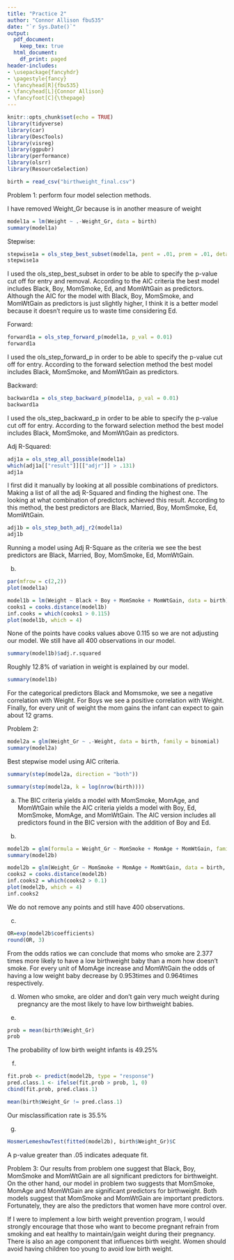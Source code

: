 ```yaml
---
title: "Practice 2"
author: "Connor Allison fbu535"
date: "`r Sys.Date()`"
output:
  pdf_document:
    keep_tex: true
  html_document:
    df_print: paged
header-includes:
- \usepackage{fancyhdr}
- \pagestyle{fancy}
- \fancyhead[R]{fbu535}
- \fancyhead[L]{Connor Allison}
- \fancyfoot[C]{\thepage}
---
```


```r
knitr::opts_chunk$set(echo = TRUE)
library(tidyverse)
library(car)
library(DescTools)
library(visreg)
library(ggpubr)
library(performance)
library(olsrr)
library(ResourceSelection)
```

```r
birth = read_csv("birthweight_final.csv")
```


Problem 1: perform four model selection methods. 

I have removed Weight_Gr because is in another measure of weight
```r
model1a = lm(Weight ~ .-Weight_Gr, data = birth)
summary(model1a)
```

Stepwise:
```r
stepwise1a = ols_step_best_subset(model1a, pent = .01, prem = .01, details = F)
stepwise1a
```
I used the ols_step_best_subset in order to be able to specify the p-value cut off for entry and removal. According to the AIC criteria the best model includes Black, Boy, MomSmoke, Ed, and MomWtGain as predictors. Although the AIC for the model with Black, Boy, MomSmoke, and MomWtGain as predictors is just slightly higher, I think it is a better model because it doesn't require us to waste time considering Ed. 

Forward:
```r
forward1a = ols_step_forward_p(model1a, p_val = 0.01)
forward1a
```
I used the ols_step_forward_p in order to be able to specify the p-value cut off for entry. According to the forward selection method the best model includes Black, MomSmoke, and MomWtGain as predictors. 

Backward:
```r
backward1a = ols_step_backward_p(model1a, p_val = 0.01)
backward1a
```
I used the ols_step_backward_p in order to be able to specify the p-value cut off for entry. According to the forward selection method the best model includes Black, MomSmoke, and MomWtGain as predictors. 

Adj R-Squared:
```r
adj1a = ols_step_all_possible(model1a)
which(adj1a[["result"]][["adjr"]] > .131)
adj1a
```
I first did it manually by looking at all possible combinations of predictors. Making a list of all the adj R-Squared and finding the highest one. The looking at what combination of predictors achieved this result. According to this method, the best predictors are Black, Married, Boy, MomSmoke, Ed, MomWtGain.

```r
adj1b = ols_step_both_adj_r2(model1a)
adj1b
```

Running a model using Adj R-Square as the criteria we see the best predictors are Black, Married, Boy, MomSmoke, Ed, MomWtGain.

b.
```r
par(mfrow = c(2,2))
plot(model1a)
```

```r
model1b = lm(Weight ~ Black + Boy + MomSmoke + MomWtGain, data = birth)
cooks1 = cooks.distance(model1b)
inf.cooks = which(cooks1 > 0.115)
plot(model1b, which = 4)
```
None of the points have cooks values above 0.115 so we are not adjusting our model. We still have all 400 observations in our model. 

```r
summary(model1b)$adj.r.squared
```
Roughly 12.8% of variation in weight is explained by our model. 

```r
summary(model1b)
```
For the categorical predictors Black and Momsmoke, we see a negative correlation with Weight. For Boys we see a positive correlation with Weight. Finally, for every unit of weight the mom gains the infant can expect to gain about 12 grams. 

Problem 2: 
```r
model2a = glm(Weight_Gr ~ .-Weight, data = birth, family = binomial)
summary(model2a)
```
Best stepwise model using AIC criteria.
```r
summary(step(model2a, direction = "both"))
```

```r
summary(step(model2a, k = log(nrow(birth))))
```
a. 
The BIC criteria yields a model with MomSmoke, MomAge, and MomWtGain while the AIC criteria yields a model with Boy, Ed, MomSmoke, MomAge, and MomWtGain. The AIC version includes all predictors found in the BIC version with the addition of Boy and Ed. 

b.
```r
model2b = glm(formula = Weight_Gr ~ MomSmoke + MomAge + MomWtGain, family = binomial, data = birth)
summary(model2b)
```

```r
model2b = glm(Weight_Gr ~ MomSmoke + MomAge + MomWtGain, data = birth, family = "binomial")
cooks2 = cooks.distance(model2b)
inf.cooks2 = which(cooks2 > 0.1)
plot(model2b, which = 4)
inf.cooks2
```
We do not remove any points and still have 400 observations. 

c. 
```r
OR=exp(model2b$coefficients)
round(OR, 3)
```
From the odds ratios we can conclude that moms who smoke are 2.377 times more likely to have a low birthweight baby than a mom how doesn't smoke. For every unit of MomAge increase and MomWtGain the odds of having a low weight baby decrease by 0.953times and 0.964times respectively. 

d. Women who smoke, are older and don't gain very much weight during pregnancy are the most likely to have low birthweight babies. 

e. 
```r
prob = mean(birth$Weight_Gr)
prob
```
The probability of low birth weight infants is 49.25%

f. 
```r
fit.prob <- predict(model2b, type = "response")
pred.class.1 <- ifelse(fit.prob > prob, 1, 0)
cbind(fit.prob, pred.class.1)
```


```r
mean(birth$Weight_Gr != pred.class.1)
```
Our misclassification rate is 35.5%

g. 
```r
HosmerLemeshowTest(fitted(model2b), birth$Weight_Gr)$C
```
A p-value greater than .05 indicates adequate fit. 


Problem 3: 
Our results from problem one suggest that Black, Boy, MomSmoke and MomWtGain are all significant predictors for birthweight. On the other hand, our model in problem two suggests that MomSmoke, MomAge and MomWtGain are significant predictors for birthweight. Both models suggest that MomSmoke and MomWtGain are important predictors. Fortunately, they are also the predictors that women have more control over. 

If I were to implement a low birth weight prevention program, I would strongly encourage that those who want to become pregnant refrain from smoking and eat healthy to maintain/gain weight during their pregnancy. There is also an age component that influences birth weight. Women should avoid having children too young to avoid low birth weight.  

